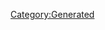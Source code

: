 {{Texts/Music
 |ID=127
 |MusicName=ライオン【MIRROR ver.】
 |OfficialName=ライオン
 |VocalName=シェリル・ノーム starring May'n、ランカ・リー＝中島愛
 |VocalNameLF=シェリル・ノーム starring May'n、ランカ・リー＝中島愛
 |Description=作品：マクロスF<br/><br/>歌手：シェリル・ノーム starring May'n、<br/>　　　ランカ・リー＝中島愛<br/><br/>作詞：Gabriela Robin<br/>作曲：菅野よう子
 |BuyURL=https://recochoku.jp/song/S20167577/
 |StoryDesc=
 |StoryTitle=
 |BannerId=3
 |AnmStoreURL=https://anime.dmkt-sp.jp/animestore/ci_pc?workId=20494
}}
[[Category:Generated]]
